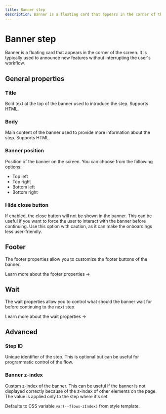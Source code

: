 ```yaml
---
title: Banner step
description: Banner is a floating card that appears in the corner of the screen.
---
```


# Banner step

Banner is a floating card that appears in the corner of the screen. It is typically used to announce new features without interrupting the user's workflow.

<Demo variant="banner" />

## General properties

### Title

Bold text at the top of the banner used to introduce the step. Supports HTML.

### Body

Main content of the banner used to provide more information about the step. Supports HTML.

### Banner position

Position of the banner on the screen. You can choose from the following options:

- Top left
- Top right
- Bottom left
- Bottom right

### Hide close button

If enabled, the close button will not be shown in the banner. This can be useful if you want to force the user to interact with the banner before continuing. Use this option with caution, as it can make the onboardings less user-friendly.

## Footer

The footer properties allow you to customize the footer buttons of the banner.

<SectionLink href="/step-types/shared-properties/footer-properties">
  Learn more about the footer properties →
</SectionLink>

## Wait

The wait properties allow you to control what should the banner wait for before continuing to the next step.

<SectionLink href="/step-types/shared-properties/wait-properties">
  Learn more about the wait properties →
</SectionLink>

## Advanced

### Step ID

Unique identifier of the step. This is optional but can be useful for programmatic control of the flow.

### Banner z-index

Custom z-index of the banner. This can be useful if the banner is not displayed correctly because of the z-index of other elements on the page. The value is applied only to the step where it's set.

Defaults to CSS variable `var(--flows-zIndex)` from style template.
